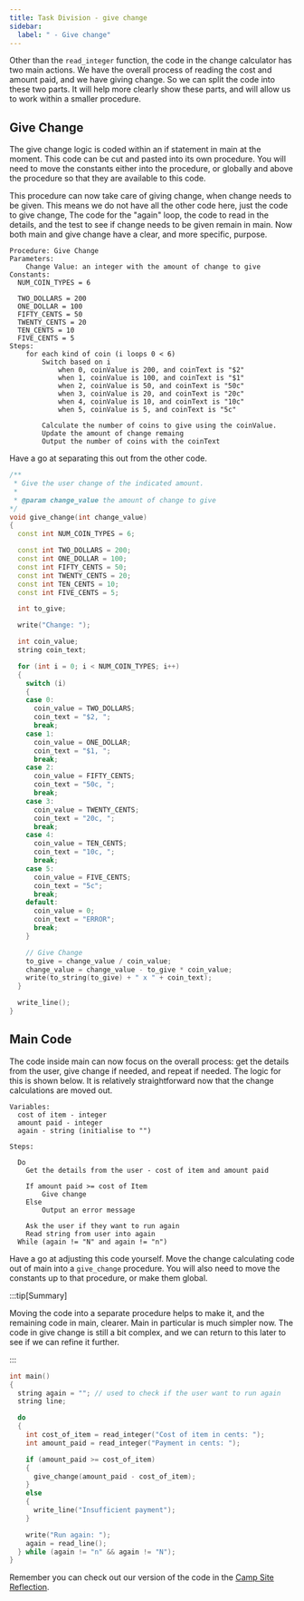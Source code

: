 ```yaml
---
title: Task Division - give change
sidebar:
  label: " - Give change"
---
```


Other than the `read_integer` function, the code in the change calculator has two main actions. We have the overall process of reading the cost and amount paid, and we have giving change. So we can split the code into these two parts. It will help more clearly show these parts, and will allow us to work within a smaller procedure.

## Give Change

The give change logic is coded within an if statement in main at the moment. This code can be cut and pasted into its own procedure. You will need to move the constants either into the procedure, or globally and above the procedure so that they are available to this code.

This procedure can now take care of giving change, when change needs to be given. This means we do not have all the other code here, just the code to give change, The code for the "again" loop, the code to read in the details, and the test to see if change needs to be given remain in main. Now both main and give change have a clear, and more specific, purpose.

```text
Procedure: Give Change
Parameters:
    Change Value: an integer with the amount of change to give
Constants:
  NUM_COIN_TYPES = 6

  TWO_DOLLARS = 200
  ONE_DOLLAR = 100
  FIFTY_CENTS = 50
  TWENTY_CENTS = 20
  TEN_CENTS = 10
  FIVE_CENTS = 5
Steps:
    for each kind of coin (i loops 0 < 6)
        Switch based on i
            when 0, coinValue is 200, and coinText is "$2"
            when 1, coinValue is 100, and coinText is "$1"
            when 2, coinValue is 50, and coinText is "50c"
            when 3, coinValue is 20, and coinText is "20c"
            when 4, coinValue is 10, and coinText is "10c"
            when 5, coinValue is 5, and coinText is "5c"

        Calculate the number of coins to give using the coinValue.
        Update the amount of change remaing
        Output the number of coins with the coinText
```

Have a go at separating this out from the other code.

<Accordion>
  <AccordionItem
    header="Code for give change"
  >

```cpp
/**
 * Give the user change of the indicated amount.
 * 
 * @param change_value the amount of change to give
*/
void give_change(int change_value)
{
  const int NUM_COIN_TYPES = 6;

  const int TWO_DOLLARS = 200;
  const int ONE_DOLLAR = 100;
  const int FIFTY_CENTS = 50;
  const int TWENTY_CENTS = 20;
  const int TEN_CENTS = 10;
  const int FIVE_CENTS = 5;

  int to_give;

  write("Change: ");

  int coin_value;
  string coin_text;

  for (int i = 0; i < NUM_COIN_TYPES; i++)
  {
    switch (i)
    {
    case 0:
      coin_value = TWO_DOLLARS;
      coin_text = "$2, ";
      break;
    case 1:
      coin_value = ONE_DOLLAR;
      coin_text = "$1, ";
      break;
    case 2:
      coin_value = FIFTY_CENTS;
      coin_text = "50c, ";
      break;
    case 3:
      coin_value = TWENTY_CENTS;
      coin_text = "20c, ";
      break;
    case 4:
      coin_value = TEN_CENTS;
      coin_text = "10c, ";
      break;
    case 5:
      coin_value = FIVE_CENTS;
      coin_text = "5c";
      break;
    default:
      coin_value = 0;
      coin_text = "ERROR";
      break;
    }

    // Give Change
    to_give = change_value / coin_value;
    change_value = change_value - to_give * coin_value;
    write(to_string(to_give) + " x " + coin_text);
  }

  write_line();
}
```

  </AccordionItem>
</Accordion>

## Main Code

The code inside main can now focus on the overall process: get the details from the user, give change if needed, and repeat if needed. The logic for this is shown below. It is relatively straightforward now that the change calculations are moved out.

```plaintext
Variables:
  cost of item - integer
  amount paid - integer
  again - string (initialise to "")

Steps:

  Do
    Get the details from the user - cost of item and amount paid
    
    If amount paid >= cost of Item
        Give change
    Else
        Output an error message
    
    Ask the user if they want to run again
    Read string from user into again
  While (again != "N" and again != "n")
```

Have a go at adjusting this code yourself. Move the change calculating code out of main into a `give_change` procedure. You will also need to move the constants up to that procedure, or make them global.

:::tip[Summary]

Moving the code into a separate procedure helps to make it, and the remaining code in main, clearer. Main in particular is much simpler now. The code in give change is still a bit complex, and we can return to this later to see if we can refine it further.

:::

<Accordion>
  <AccordionItem
    header="Code for main"
  >

```cpp
int main()
{
  string again = ""; // used to check if the user want to run again
  string line;

  do
  {
    int cost_of_item = read_integer("Cost of item in cents: ");
    int amount_paid = read_integer("Payment in cents: ");

    if (amount_paid >= cost_of_item)
    {
      give_change(amount_paid - cost_of_item);
    }
    else
    {
      write_line("Insufficient payment");
    }

    write("Run again: ");
    again = read_line();
  } while (again != "n" && again != "N");
}
```

  </AccordionItem>
</Accordion>

Remember you can check out our version of the code in the [Camp Site Reflection](/book/part-2-organised-code/2-organising-code/4-camp/1-change-calc).
